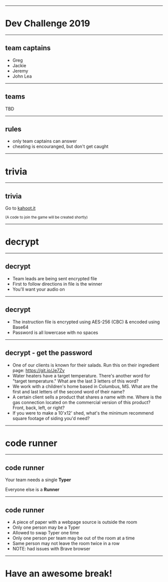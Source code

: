 
<!-- Blank starting slide -->

<!-- Global components -->



<Head>
  <title>Dev Team Challenge - Christmas 2019</title>
  <link
    href="https://fonts.googleapis.com/css?family=IBM+Plex+Mono|IBM+Plex+Sans:100,100i,200,200i,300,300i,400,400i,500,500i,600,600i,700,700i&display=swap"
    rel="stylesheet"
  />
</Head>
<SoundCloudTrack activeSlides={[1, 2, 3, 4]} trackID="153868082" />
<SoundCloudTrack activeSlides={[5, 6]} trackID="179015813" />
<SoundCloudTrack activeSlides={[7, 8, 9, 10]} trackID="472041090" />
<SoundCloudTrack activeSlides={[11, 12, 13]} trackID="690954265" />

---


# Dev Challenge 2019

---

## team captains

- Greg
- Jackie
- Jeremy
- John Lea

---

## teams

TBD

---

## rules

- only team captains can answer
- cheating is encouranged, but don't get caught

---

# trivia

---

## trivia

Go to [kahoot.it](https://kahoot.it/)

<small>(A code to join the game will be created shortly)</small>

---


# decrypt

---


## decrypt

- Team leads are being sent encrypted file
- First to follow directions in file is the winner
- You'll want your audio on

---


## decrypt

- The instruction file is encrypted using AES-256 (CBC) & encoded using Base64
- Password is all lowercase with no spaces

---


## decrypt - get the password

- One of our clients is known for their salads. Run this on their ingredient
  page: https://git.io/Je7Zv
- Water heaters have a target temperature. There's another word for "target temperature." What are the last 3
  letters of this word?
- We work with a children's home based in Columbus, MS. What are the first and
  last letters of the second word of their name?
- A certain client sells a product that shares a name with me. Where is the
  gas connection located on the commercial version of this product? Front, back,
  left, or right?
- If you were to make a 10'x12' shed, what's the minimum recommend square
  footage of siding you'd need?

---


# code runner

---

## code runner

Your team needs a single **Typer**

Everyone else is a **Runner**

---

## code runner

- A piece of paper with a webpage source is outside the room
- Only one person may be a Typer
- Allowed to swap Typer one time
- Only one person per team may be out of the room at a time
- Same person may not leave the room twice in a row
- NOTE: had issues with Brave browser

---

# Have an awesome break!

